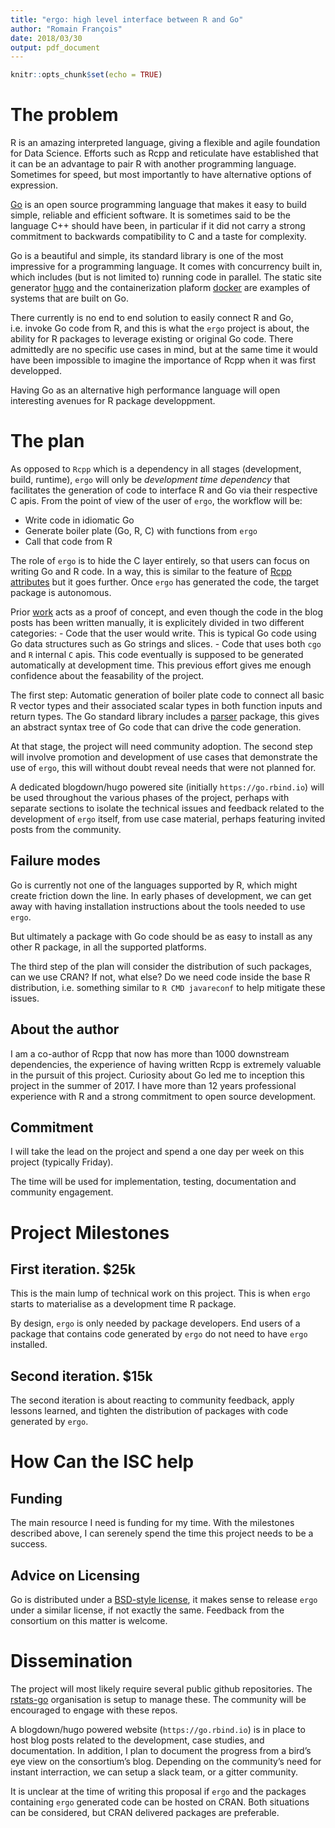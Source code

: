 ```yaml
---
title: "ergo: high level interface between R and Go"
author: "Romain François"
date: 2018/03/30
output: pdf_document
---
```


```r
knitr::opts_chunk$set(echo = TRUE)
```

# The problem

R is an amazing interpreted language, giving a flexible and agile foundation for Data Science. 
Efforts such as Rcpp and reticulate have established that it can be an advantage 
to pair R with another programming language. Sometimes for speed, but most importantly 
to have alternative options of expression. 

[Go](https://golang.org) is an open source programming language that makes it easy to 
build simple, reliable and efficient software. It is sometimes said to be the language 
C++ should have been, in particular if it did not carry a strong commitment to backwards
compatibility to C and a taste for complexity.  

Go is a beautiful and simple, its standard library is one of the most impressive
for a programming language. It comes with concurrency built in, which includes 
(but is not limited to) running code in parallel. The static site generator [hugo](https://gohugo.io) 
and the containerization plaform [docker](https://www.docker.com/) are examples 
of systems that are built on Go. 

There currently is no end to end solution to easily connect R and Go, i.e. invoke Go code 
from R, and this is what the `ergo` project is about, the ability for R packages to 
leverage existing or original Go code. There admittedly are no
specific use cases in mind, but at the same time it would have been impossible 
to imagine the importance of Rcpp when it was first developped. 

Having Go as an alternative high performance language will open 
interesting avenues for R package developpment. 

# The plan

As opposed to `Rcpp`  which is a dependency in all stages (development, build, runtime), 
`ergo` will only be *development time dependency* that facilitates the generation of 
code to interface R and Go via their respective C apis. From the point of view of the user of `ergo`, 
the workflow will be:

- Write code in idiomatic Go
- Generate boiler plate (Go, R, C) with functions from `ergo`
- Call that code from R

The role of `ergo` is to hide the C layer entirely, so that users can focus on writing Go and R code. 
In a way, this is similar to the feature of 
[Rcpp attributes](https://cran.r-project.org/web/packages/Rcpp/vignettes/Rcpp-attributes.pdf)
but it goes further. Once `ergo` has generated the code, the target package is autonomous. 

Prior [work](https://purrple.cat/tags/go/) acts as a proof of concept, 
and even though the code in the blog posts has been written manually, it is explicitely 
divided in two different categories: 
- Code that the user would write. This is typical Go code using Go data structures such 
  as Go strings and slices. 
- Code that uses both `cgo` and `R` internal `C` apis. This code eventually is supposed to 
  be generated automatically at development time. 
This previous effort gives me enough confidence about the feasability of the project. 

The first step: Automatic generation 
of boiler plate code to connect all basic R vector types and their associated 
scalar types in both function inputs and return types. The Go standard library
includes a [parser](https://golang.org/pkg/go/parser/) 
package, this gives an abstract syntax tree of Go code that 
can drive the code generation. 

At that stage, the project will need community adoption. The second step will 
involve promotion and development of use cases that demonstrate the use of `ergo`, 
this will without doubt reveal needs that were not planned for. 

A dedicated blogdown/hugo powered site (initially `https://go.rbind.io`) 
will be used throughout the various phases of the project, perhaps with 
separate sections to isolate the technical 
issues and feedback related to the development of `ergo` itself, from use case 
material, perhaps featuring invited posts from the community. 

## Failure modes

Go is currently not one of the languages supported by R, which might create friction 
down the line. In early phases of development, we can get away with 
having installation instructions about the tools needed to use `ergo`. 

But ultimately a package with Go code should be as easy to install as any other R package, 
in all the supported platforms. 

The third step of the plan will consider the distribution of such packages, 
can we use CRAN? If not, what else? Do we need code inside the base R distribution, 
i.e. something similar to `R CMD javareconf` to help mitigate these issues. 

## About the author

I am a co-author of Rcpp that now has more than 1000 downstream dependencies, 
the experience of having written Rcpp is extremely valuable in the pursuit of this project. 
Curiosity about Go led me to inception this project in the summer of 2017. 
I have more than 12 years professional experience with R and a strong commitment 
to open source development. 

## Commitment 

I will take the lead on the project and spend a one day per week on this project (typically Friday). 

The time will be used for implementation, testing, documentation and community engagement. 

# Project Milestones

## First iteration. $25k

This is the main lump of technical work on this project. This is when `ergo` starts to 
materialise as a development time R package. 

By design, `ergo` is only needed by package developers. End users of a package that contains
code generated by `ergo` do not need to have `ergo` installed. 

## Second iteration. $15k

The second iteration is about reacting to community feedback, apply lessons learned, 
and tighten the distribution of packages with code generated by `ergo`. 

# How Can the ISC help

## Funding

The main resource I need is funding for my time. With the milestones described above, 
I can serenely spend the time this project needs to be a success. 

## Advice on Licensing

Go is distributed under a [BSD-style license](https://golang.org/LICENSE), it makes sense
to release `ergo` under a similar license, if not exactly the same. Feedback from the 
consortium on this matter is welcome. 

# Dissemination

The project will most likely require several public github repositories. 
The [rstats-go](https://github.com/rstats-go) organisation is setup to manage these. 
The community will be encouraged to engage with these repos. 

A blogdown/hugo powered website (`https://go.rbind.io`) is in place
to host blog posts related to the development, case studies, and documentation. 
In addition, I plan to document the progress from a bird's eye view on the consortium's blog. 
Depending on the community's need for instant interraction, we can setup 
a slack team, or a gitter community. 

It is unclear at the time of writing this proposal if `ergo` and the packages 
containing `ergo` generated code can be hosted on CRAN. Both situations 
can be considered, but CRAN delivered packages are preferable. 

